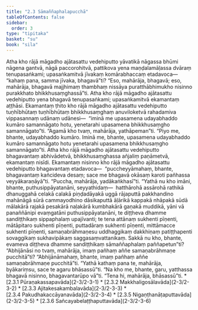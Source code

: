 ```yaml
---
title: "2.3 Sāmaññaphalapucchā"
tableOfContents: false
sidebar:
  order: 3
type: "tipitaka"
basket: "su"
book: "sila"
---
```



<DynamicBreadcrumb />

<Division number="160" book="sila">

<Paragraph number="238" book="sila">
Atha kho rājā māgadho ajātasattu vedehiputto yāvatikā nāgassa bhūmi nāgena gantvā, nāgā paccorohitvā, pattikova yena maṇḍalamāḷassa dvāraṃ tenupasaṅkami; upasaṅkamitvā jīvakaṃ komārabhaccaṃ etadavoca—  “kahaṃ pana, samma jīvaka, bhagavā”ti? “Eso, mahārāja, bhagavā; eso, mahārāja, bhagavā majjhimaṃ thambhaṃ nissāya puratthābhimukho nisinno purakkhato bhikkhusaṃghassā”ti.


</Paragraph>

</Division>
<Division number="161" book="sila">

<Paragraph number="239" book="sila">
Atha kho rājā māgadho ajātasattu vedehiputto yena bhagavā tenupasaṅkami; upasaṅkamitvā ekamantaṃ aṭṭhāsi. Ekamantaṃ ṭhito kho rājā māgadho ajātasattu vedehiputto tuṇhībhūtaṃ tuṇhībhūtaṃ bhikkhusaṃghaṃ anuviloketvā rahadamiva vippasannaṃ udānaṃ udānesi—  “iminā me upasamena udayabhaddo kumāro samannāgato hotu, yenetarahi upasamena bhikkhusaṃgho samannāgato”ti. “Agamā kho tvaṃ, mahārāja, yathāpeman”ti. “Piyo me, bhante, udayabhaddo kumāro. Iminā me, bhante, upasamena udayabhaddo kumāro samannāgato hotu yenetarahi upasamena bhikkhusaṃgho samannāgato”ti.


</Paragraph>

</Division>
<Division number="162" book="sila">

<Paragraph number="240" book="sila">
Atha kho rājā māgadho ajātasattu vedehiputto bhagavantaṃ abhivādetvā, bhikkhusaṃghassa añjaliṃ paṇāmetvā, ekamantaṃ nisīdi. Ekamantaṃ nisinno kho rājā māgadho ajātasattu vedehiputto bhagavantaṃ etadavoca—  “puccheyyāmahaṃ, bhante, bhagavantaṃ kañcideva desaṃ; sace me bhagavā okāsaṃ karoti pañhassa veyyākaraṇāyā”ti. “Puccha, mahārāja, yadākaṅkhasī”ti.


</Paragraph>

</Division>
<Division number="163" book="sila">

<Paragraph number="241" book="sila">
“Yathā nu kho imāni, bhante, puthusippāyatanāni, seyyathidaṃ—  hatthārohā assārohā rathikā dhanuggahā celakā calakā piṇḍadāyakā uggā rājaputtā pakkhandino mahānāgā sūrā cammayodhino dāsikaputtā āḷārikā kappakā nhāpakā sūdā mālakārā rajakā pesakārā naḷakārā kumbhakārā gaṇakā muddikā, yāni vā panaññānipi evaṃgatāni puthusippāyatanāni, te diṭṭheva dhamme sandiṭṭhikaṃ sippaphalaṃ upajīvanti; te tena attānaṃ sukhenti pīṇenti, mātāpitaro sukhenti pīṇenti, puttadāraṃ sukhenti pīṇenti, mittāmacce sukhenti pīṇenti, samaṇabrāhmaṇesu uddhaggikaṃ dakkhiṇaṃ patiṭṭhapenti sovaggikaṃ sukhavipākaṃ saggasaṃvattanikaṃ. Sakkā nu kho, bhante, evameva diṭṭheva dhamme sandiṭṭhikaṃ sāmaññaphalaṃ paññapetun”ti?


</Paragraph>

</Division>
<Division number="164" book="sila">

<Paragraph number="242" book="sila">
“Abhijānāsi no tvaṃ, mahārāja, imaṃ pañhaṃ aññe samaṇabrāhmaṇe pucchitā”ti? “Abhijānāmahaṃ, bhante, imaṃ pañhaṃ aññe samaṇabrāhmaṇe pucchitā”ti. “Yathā kathaṃ pana te, mahārāja, byākariṃsu, sace te agaru bhāsassū”ti. “Na kho me, bhante, garu, yatthassa bhagavā nisinno, bhagavantarūpo vā”ti. “Tena hi, mahārāja, bhāsassū”ti.

</Paragraph>
</Division>

<TableOfContents book="sila" section="2.3">
* [2.3.1 Pūraṇakassapavāda](2-3/2-3-1)
* [2.3.2 Makkhaligosālavāda](2-3/2-3-2)
* [2.3.3 Ajitakesakambalavāda](2-3/2-3-3)
* [2.3.4 Pakudhakaccāyanavāda](2-3/2-3-4)
* [2.3.5 Nigaṇṭhanāṭaputtavāda](2-3/2-3-5)
* [2.3.6 Sañcayabelaṭṭhaputtavāda](2-3/2-3-6)
</TableOfContents>